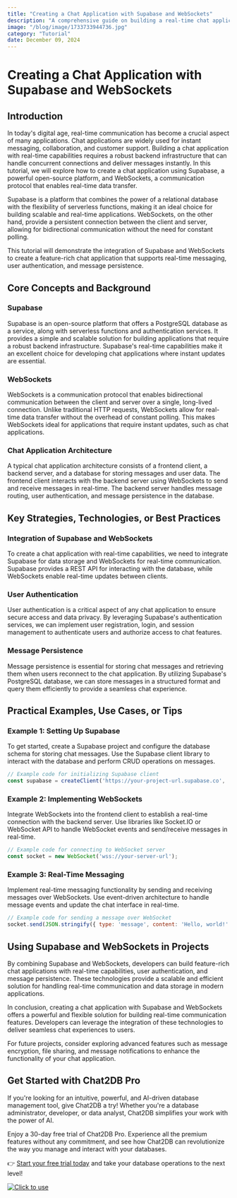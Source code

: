 ```yaml
---
title: "Creating a Chat Application with Supabase and WebSockets"
description: "A comprehensive guide on building a real-time chat application using Supabase and WebSockets, exploring the integration, features, and benefits of these technologies."
image: "/blog/image/1733733944736.jpg"
category: "Tutorial"
date: December 09, 2024
---
```


# Creating a Chat Application with Supabase and WebSockets


<Authors date="December 09, 2024">
  <Author name="Jing" link="https://chat2db.ai" />
</Authors>

## Introduction

In today's digital age, real-time communication has become a crucial aspect of many applications. Chat applications are widely used for instant messaging, collaboration, and customer support. Building a chat application with real-time capabilities requires a robust backend infrastructure that can handle concurrent connections and deliver messages instantly. In this tutorial, we will explore how to create a chat application using Supabase, a powerful open-source platform, and WebSockets, a communication protocol that enables real-time data transfer.

Supabase is a platform that combines the power of a relational database with the flexibility of serverless functions, making it an ideal choice for building scalable and real-time applications. WebSockets, on the other hand, provide a persistent connection between the client and server, allowing for bidirectional communication without the need for constant polling.

This tutorial will demonstrate the integration of Supabase and WebSockets to create a feature-rich chat application that supports real-time messaging, user authentication, and message persistence.

## Core Concepts and Background

### Supabase

Supabase is an open-source platform that offers a PostgreSQL database as a service, along with serverless functions and authentication services. It provides a simple and scalable solution for building applications that require a robust backend infrastructure. Supabase's real-time capabilities make it an excellent choice for developing chat applications where instant updates are essential.

### WebSockets

WebSockets is a communication protocol that enables bidirectional communication between the client and server over a single, long-lived connection. Unlike traditional HTTP requests, WebSockets allow for real-time data transfer without the overhead of constant polling. This makes WebSockets ideal for applications that require instant updates, such as chat applications.

### Chat Application Architecture

A typical chat application architecture consists of a frontend client, a backend server, and a database for storing messages and user data. The frontend client interacts with the backend server using WebSockets to send and receive messages in real-time. The backend server handles message routing, user authentication, and message persistence in the database.

## Key Strategies, Technologies, or Best Practices

### Integration of Supabase and WebSockets

To create a chat application with real-time capabilities, we need to integrate Supabase for data storage and WebSockets for real-time communication. Supabase provides a REST API for interacting with the database, while WebSockets enable real-time updates between clients.

### User Authentication

User authentication is a critical aspect of any chat application to ensure secure access and data privacy. By leveraging Supabase's authentication services, we can implement user registration, login, and session management to authenticate users and authorize access to chat features.

### Message Persistence

Message persistence is essential for storing chat messages and retrieving them when users reconnect to the chat application. By utilizing Supabase's PostgreSQL database, we can store messages in a structured format and query them efficiently to provide a seamless chat experience.

## Practical Examples, Use Cases, or Tips

### Example 1: Setting Up Supabase

To get started, create a Supabase project and configure the database schema for storing chat messages. Use the Supabase client library to interact with the database and perform CRUD operations on messages.

```javascript
// Example code for initializing Supabase client
const supabase = createClient('https://your-project-url.supabase.co', 'your-api-key');
```

### Example 2: Implementing WebSockets

Integrate WebSockets into the frontend client to establish a real-time connection with the backend server. Use libraries like Socket.IO or WebSocket API to handle WebSocket events and send/receive messages in real-time.

```javascript
// Example code for connecting to WebSocket server
const socket = new WebSocket('wss://your-server-url');
```

### Example 3: Real-Time Messaging

Implement real-time messaging functionality by sending and receiving messages over WebSockets. Use event-driven architecture to handle message events and update the chat interface in real-time.

```javascript
// Example code for sending a message over WebSocket
socket.send(JSON.stringify({ type: 'message', content: 'Hello, world!' }));
```

## Using Supabase and WebSockets in Projects

By combining Supabase and WebSockets, developers can build feature-rich chat applications with real-time capabilities, user authentication, and message persistence. These technologies provide a scalable and efficient solution for handling real-time communication and data storage in modern applications.

In conclusion, creating a chat application with Supabase and WebSockets offers a powerful and flexible solution for building real-time communication features. Developers can leverage the integration of these technologies to deliver seamless chat experiences to users.

For future projects, consider exploring advanced features such as message encryption, file sharing, and message notifications to enhance the functionality of your chat application.

## Get Started with Chat2DB Pro

If you're looking for an intuitive, powerful, and AI-driven database management tool, give Chat2DB a try! Whether you're a database administrator, developer, or data analyst, Chat2DB simplifies your work with the power of AI.

Enjoy a 30-day free trial of Chat2DB Pro. Experience all the premium features without any commitment, and see how Chat2DB can revolutionize the way you manage and interact with your databases.

👉 [Start your free trial today](https://chat2db.ai/pricing) and take your database operations to the next level!


[![Click to use](/image/blog/bg/chat2db.jpg)](https://chat2db.ai/)
